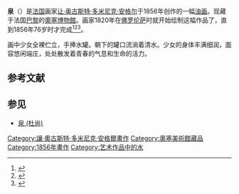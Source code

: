 {{Painting
|image_file=Jean Auguste Dominique Ingres - The Spring - Google Art Project 2.jpg
| painting_alignment=right
| image_size=250px
| title=泉
| artist=[[安格尔|安格尔]]
| year=1856年
| type=[[油画|油画]]
| height_metric=163
| width_metric=80
| city=[[法国|法国]][[巴黎|巴黎]]
| museum=[[奧塞博物館|奧塞博物館]]}}

'''泉'''（{{lang-fr|'''''La Source'''''}}）是[[法国|法国]]画家[[让·奥古斯特·多米尼克·安格尔|让·奥古斯特·多米尼克·安格尔]]于1856年创作的一幅[[油画|油画]]。现藏于法国[[巴黎|巴黎]]的[[奧塞博物館|奧塞博物館]]。画家1820年在[[佛罗伦萨|佛罗伦萨]]时就开始绘制这幅作品了，直到1856年76岁时才完成<ref name="Musée d'Orsay">{{cite web |url=http://www.musee-orsay.fr/fr/collections/catalogue-des-oeuvres/notice.html?no_cache=1&nnumid=525 |title=La Source |publisher=[[Musée_d'Orsay|Musée d'Orsay]] |accessdate=2 March 2012 |archive-date=2018-06-25 |archive-url=https://web.archive.org/web/20180625132810/http://www.musee-orsay.fr/fr/collections/catalogue-des-oeuvres/notice.html?no_cache=1&nnumid=525 |dead-url=no }}</ref><ref name="Company2003">{{cite book |author=Houghton Mifflin Company |title=The Houghton Mifflin dictionary of biography |url=https://books.google.com/books?id=rySr84jox_AC&pg=PA782 |year=2003 |publisher=[[Houghton_Mifflin_Harcourt|Houghton Mifflin Harcourt]] |isbn=978-0-618-25210-7 |pages=782- |access-date=2018-11-21 |archive-date=2021-03-24 |archive-url=https://web.archive.org/web/20210324124836/https://books.google.com/books?id=rySr84jox_AC&pg=PA782 |dead-url=no }}</ref><ref name="Arnheim2004">{{cite book |author=Arnheim, Rudolf |title=Art and visual perception: a psychology of the creative eye |url=https://books.google.com/books?id=9RktoatXGQ0C&pg=PA152 |year=2004 |publisher=[[University_of_California_Press|University of California Press]] |isbn=978-0-520-24383-5 |page=152 |access-date=2018-11-21 |archive-date=2021-03-24 |archive-url=https://web.archive.org/web/20210324124800/https://books.google.com/books?id=9RktoatXGQ0C&pg=PA152 |dead-url=no }}</ref>。

画中少女全裸伫立，手捧水罐。朝下的罐口流淌着清水。少女的身体丰满细润，面容悠闲端庄，处处散发着青春的气息和生命的活力。

==参考文献==
{{reflist}}
== 参见 ==
*[[噴泉_(杜象)|泉 (杜尚)]]

[[Category:讓·奧古斯特·多米尼克·安格爾畫作|Category:讓·奧古斯特·多米尼克·安格爾畫作]]
[[Category:奧塞美術館藏品|Category:奧塞美術館藏品]]
[[Category:1856年畫作|Category:1856年畫作]]
[[Category:艺术作品中的水|Category:艺术作品中的水]]